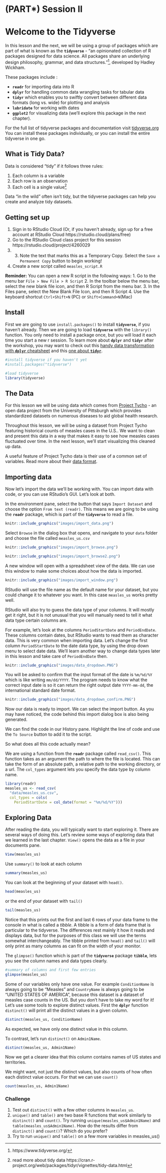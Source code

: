 # (PART\*) Session II {-}

# Welcome to the Tidyverse

In this lesson and the next, we will be using a group of packages which are part of what is known as the **`tidyverse`** - "an opinionated collection of R packages designed for data science. All packages share an underlying design philosophy, grammar, and data structures."^[https://www.tidyverse.org/], developed by Hadley Wickham.

These packages include : 

- **`readr`** for importing data into R
- **`dplyr`** for handling common data wrangling tasks for tabular data
- **`tidyr`** which enables you to swiftly convert between different data formats (long vs. wide) for plotting and analysis
- **`lubridate`** for working with dates
- **`ggplot2`** for visualizing data (we'll explore this package in the next chapter).


For the full list of tidyverse packages and documentation visit [tidyverse.org](https://www.tidyverse.org/)
You can install these packages individually, or you can install the entire tidyverse in one go.

## What is Tidy Data?
Data is considered "tidy" if it follows three rules:

1. Each column is a variable
2. Each row is an observation
3. Each cell is a single value^[read more about tidy data https://cran.r-project.org/web/packages/tidyr/vignettes/tidy-data.html]

Data "in the wild" often isn't tidy, but the tidyverse packages can help you create and analyze tidy datasets.

## Getting set up

1. Sign in to RStudio Cloud (Or, if you haven't already, sign up for a free account at RStudio Cloud https://rstudio.cloud/plans/free)
2. Go to the RStudio Cloud class project for this session https://rstudio.cloud/project/4260029
3. 3.  Note the text that marks this as a Temporary Copy. Select the
    `Save a Permanent Copy` button to begin working!
4. Create a new script called `measles_script.R`

**Reminder:** You can open a new R script in the following ways:
1. Go to the menu bar `File > New File > R Script`
2. In the toolbar below the menu bar, select the new blank file icon, and then R Script from the menu bar.
3. In the Files pane, select the New Blank File Icon, and then R Script
4. Use the keyboard shortcut `Ctrl+Shift+N` (PC) or `Shift+Command+N`(Mac)


## Install
First we are going to use `install.packages()` to install **`tidyverse`**, if you haven't already. Then we are going to load **`tidyverse`** with the `library()` function. You only need to install a package once, but you will load it each time you start a new r session. To learn more about **`dplyr`** and **`tidyr`** after the workshop, you may want to check out this [handy data transformation with **`dplyr`** cheatsheet](https://github.com/rstudio/cheatsheets/raw/master/data-transformation.pdf) and this [one about **`tidyr`**](https://github.com/rstudio/cheatsheets/raw/master/data-import.pdf).

```r
#install tidyverse if you haven't yet
#install.packages("tidyverse")

#load tidyverse
library(tidyverse)
```

## The Data
For this lesson we will be using data which comes from [Project Tycho](https://www.tycho.pitt.edu/) - an open data project from the University of Pittsburgh which provides standardized datasets on numerous diseases to aid global health research. 

Throughout this lesson, we will be using a dataset from Project Tycho featuring historical counts of measles cases in the U.S.. We want to clean and present this data in a way that makes it easy to see how measles cases fluctuated over time. In the next lesson, we'll start visualizing this cleaned up data.

A useful feature of Project Tycho data is their use of a common set of variables. Read more about their [data format]("https://osf.io/paefw/").

## Importing data

Now let's import the data we'll be working with. You can import data with code, or you can use RStudio's GUI. Let's look at both.

In the environment pane, select the button that says `Import Dataset` and choose the option `From text (readr)`. This means we are going to be using the **`readr`** package, which is part of the **`tidyverse`** to read a file.  

```r
knitr::include_graphics("images/import_data.png")
```

Select `Browse` in the dialog box that opens, and navigate to your `data` folder and choose the file called `measles_us.csv`

```r
knitr::include_graphics("images/import_browse.png")
```
```r
knitr::include_graphics("images/import_browse2.png")
```

A new window will open with a spreadsheet view of the data. We can use this window to make some choices about how the data is imported.

```r
knitr::include_graphics("images/import_window.png")
```

RStudio will use the file name as the default name for your dataset, but you could change it to whatever you want. In this case `measles_us` works pretty well.

RStudio will also try to guess the data type of your columns. It will mostly get it right, but it is not unusual that you will manually need to tell it what data type certain columns are. 

For example, let's look at the columns `PeriodStartDate` and `PeriodEndDate`. These columns contain dates, but RStudio wants to read them as character data. This is very common when importing data. Let's change the first column `PeriodStartDate` to the date data type, by using the drop down menu to select date data. We'll learn another way to change data types later in this lesson and take care of `PeriodEndDate` then.

```r
knitr::include_graphics("images/data_dropdown.PNG")
```

You will be asked to confirm that the input format of the date is `%m/%d/%Y` which is like writing `mm/dd/YYYY`. The program needs to know what the correct input date is so it can return the right output date `YYYY-mm-dd`, the international standard date format.

```r
knitr::include_graphics("images/data_dropdown_confirm.PNG")
```

Now our data is ready to import. We can select the import button. As you may have noticed, the code behind this import dialog box is also being generated. 

We can find the code in our History pane. Highlight the line of code and use the `To Source` button to add it to the script.



So what does all this code actually mean?

We are using a function from the **`readr`** package called `read_csv()`. This function takes as an argument the path to where the file is located. This can take the form of an absolute path, a relative path to the working directory, or a url. The `col_types` argument lets you specify the data type by column name.


```r
library(readr)
measles_us <- read_csv(
  "data/measles_us.csv",
  col_types = cols(
    PeriodStartDate = col_date(format = "%m/%d/%Y")))
```
## Exploring Data

After reading the data, you will typically want to start exploring it. There are several ways of doing this. Let's review some ways of exploring data that we learned in the last chapter. `View()` opens the data as a file in your documents pane. 

```r
View(measles_us)
```

Use `summary()` to look at each column

```r
summary(measles_us)
```

You can look at the beginning of your dataset with `head()`.

```r
head(measles_us)
```

or the end of your dataset with `tail()`
```r
tail(measles_us)
```

Notice that this prints out the first and last 6 rows of your data frame to the console in what is called a *tibble*. A tibble is a form of data frame that is particular to the tidyverse. The differences rest mainly it how it reads and displays data, but for the purposes of this class we will use the terms somewhat interchangeably. The tibble printed from `head()` and `tail()` will only print as many columns as can fit on the width of your monitor.

The `glimpse()` function which is part of the **`tidyverse`** package **`tibble`**, lets you see the column names and data types clearly.

```r
#summary of columns and first few entries
glimpse(measles_us)
```

Some of our variables only have one value. For example `ConditionName` is always going to be "Measles" and `CountryName` is always going to be "UNITED STATES OF AMERICA", because this dataset is a dataset of measles case counts in the US. But you don't have to take my word for it! Let's use some tools to explore distinct values. First the **`dplyr`** function `distinct()` will print all the distinct values in a given column. 

```r
distinct(measles_us, ConditionName)
```
As expected, we have only one distinct value in this column.

To contrast, let's run `distinct()` on `Admin1Name`.

```r
distinct(measles_us, Admin1Name)
```

Now we get a clearer idea that this column contains names of US states and territories.

We might want, not just the distinct values, but also counts of how often each distinct value occurs. For that we can use `count()`

```r
count(measles_us, Admin1Name)
```


### Challenge 

::: {.shaded .question data-latex=""}

1. Test out `distinct()` with a few other columns in `measles_us`.
2. `unique()` and `table()` are two base R functions that work similarly to `distinct()` and `count()`. Try running `unique(measles_us$Admin1Name)` and `table(measles_us$Admin1Name)`. How do the results differ from `distinct()` and `count()`? Which do you prefer?
3. Try to run `unique()` and `table()` on a few more variables in measles_us()
:::

<!-- ## Subsetting Data -->

<!-- In the last chapter, we learned that we can use brackets to subset vectors and data frames.  -->

<!-- ### Subsetting Columns with `Select()` -->

<!-- To select columns of a data frame, use `select()`. This is a great way to create a smaller data frame with only the variables you are interested in. -->

<!-- `select()` is a function. Remember that functions have arguments which go inside the parentheses. The *first argument* to this function is the name of the data object, which in this case is `measles_us`, and the subsequent arguments are the names of the columns we want to keep, separated by commas.  -->

<!-- Let's try selecting the `Admin1Name` column and the `CountValue` column.  -->

<!-- ```{r} -->
<!-- select(measles_us, Admin1Name, CountValue) -->
<!-- ``` -->

<!-- As you can imagine, if you had a number of columns to select, it could get tiresome to write them all out. One way around this is to use a colon `:` to name a range of adjacent columns.   -->

<!-- ```{r colon} -->
<!-- select(measles_us, ConditionName:Admin1ISO) -->
<!-- ``` -->

<!-- Another helpful tool that the **`tidyverse`** provides is the **`pipe`** operator which looks like **`%>%`**. The pipe is made available via the **`magrittr`** package, installed automatically with **`dplyr`**. If you use RStudio, you can type the pipe with <kbd>Ctrl</kbd> + <kbd>Shift</kbd> + <kbd>M</kbd> if you have a PC or <kbd>Cmd</kbd> + <kbd>Shift</kbd> + <kbd>M</kbd> if you have a Mac. -->

<!-- With the pipe you start with your data object and pipe it to the function, rather than naming the data as your first argument. So, the pipe becomes especially valuable when you have a number of steps that you want to connect. Another benefit of using the pipe in RStudio is that the interface will supply column names to you in the auto complete. This helps so you do not need to remember sometimes lengthy column names, and you are less likely to get an error from a typo. -->

<!-- ```{r} -->
<!-- measles_us %>%  -->
<!--   select(Admin1Name, PartOfCumulativeCountSeries) -->
<!-- ``` -->

<!-- Now unfortunately, we did not save this to an object, so while it prints out to the console, we cannot really do anything with these results. So now, let's think through which columns we want for our analysis and save this to a new object called `measles_us_mod`.  -->

<!-- So if we look at our data, we see that the columns `ConditionName`, `CountryName`, and `SourceName` have the same values throughout the data set. So it seems redundant to keep those.  `Admin1ISO` has redundant information to `Admin1Name`, so we can probably get rid of that as well. For this particular analysis we are going to take a state level view of measles, so we do not need `Admin2Name` and `CityName` either. That leaves us with `Admin1Name`, `PeriodStartDate`, `PeriodEndDate`, `PartOfCumulativeCountSeries`, and `CountValue`.  -->

<!-- ```{r select} -->
<!-- measles_us_mod <- -->
<!--   measles_us %>%  -->
<!--     select( -->
<!--     Admin1Name, -->
<!--     PeriodStartDate, -->
<!--     PeriodEndDate, -->
<!--     PartOfCumulativeCountSeries, -->
<!--     CountValue -->
<!--   ) -->

<!-- #inspect our new data frame -->
<!-- glimpse(measles_us_mod) -->
<!-- ``` -->

<!-- Now when you look in your environment pane, you should see your new object which as the same number of rows but 6 instead of 11 columns (or variables) -->

<!-- ### Renaming columns -->

<!-- Sometimes when you receive data, you may find that the column names are not very descriptive or useful, and it may be necessary to rename them. You can assign new names to columns when you select them `select(newColumnName = OldColumnName)` or you can use the `rename()` function. Like naming objects, you should use a simple, descriptive, relatively short name without spaces for your column names. -->

<!-- ```{r} -->
<!-- measles_us_mod <- -->
<!--   rename(measles_us_mod, State = Admin1Name) -->
<!-- ``` -->


<!-- ### Creating new columns with `mutate()` -->

<!-- Frequently you'll want to create new columns based on the values in existing columns, for example to do unit conversions, or to find the ratio of values in two columns. For this you can use the `mutate()` function. The `transmute()` function is similar, but **replaces** old columns with the new one. -->

<!-- We know that each row in our dataset represents some time span, but we're not sure what that span is. Below we use `mutate()` to create a new column called Span, which gives the number of days between the `PeriodEndDate` column and the `PeriodStartDate` column. This is why it is important to make sure your date columns are parsed properly as dates when importing your data. If the dates had been left as character data, it would not have been possible to do arithmetic with them.  -->

<!-- It's hard to get a sense of what different time spans are present in our data. We can use the `count()` function to help us figure that out. -->

<!-- ```{r count} -->
<!-- count(measles_us_mod,Span) -->
<!-- ``` -->

<!-- All those different time spans will get us into trouble when we try to work with the data. So next we need to filter the dataset for only the rows we want.  -->

<!-- ## Working with rows -->

<!-- ### `filter()` -->

<!-- `select()` lets us choose columns. To choose rows based on a specific criteria, we can use the `filter()` function. The arguments after the data frame are the condition(s) we want for our final dataframe to adhere to. Specify conditions using logical operator: -->

<!-- | operator | meaning                  | -->
<!-- |:---------|:-------------------------| -->
<!-- | ==       | exactly equal            | -->
<!-- | !=       | not equal to             | -->
<!-- | \<       | less than                | -->
<!-- | \<=      | less than or equal to    | -->
<!-- | \>       | greater than             | -->
<!-- | \>=      | greater than or equal to | -->
<!-- | x\|y     | x or y                   | -->
<!-- | x&y      | x and y                  | -->
<!-- | !x       | not x                    | -->

<!-- We'll come back to our problem of different time spans in a moment. First, let's try filtering our data by just one condition. We want to see just the rows that contain counts from Maryland. -->

<!-- ```{r filter-one-condition} -->
<!-- measles_us_mod %>% filter(State == "MARYLAND") -->
<!-- ``` -->

<!-- :::{.shaded .important} -->
<!-- When matching strings you must be exact. R is case-sensitive. So `State == "Maryland"` or `State == "maryland"` would return 0 rows. -->
<!-- ::: -->

<!-- You can add additional conditions to filter by, separated by commas or other logical operators like `&`, `>`, and `>`.  -->

<!-- Below we want just the rows for Maryland, and only include periods where the count was more than 500 reported cases. Note that while you need quotation marks around character data, you do not need them around numeric data. -->

<!-- ```{r filter-multiple} -->
<!-- measles_us_mod %>%  -->
<!--   filter(State == "MARYLAND" & CountValue > 500) -->

<!-- ``` -->

<!-- ### Grouping and Summarizing data -->

<!-- Many data analysis tasks can be approached using the *split-apply-combine* paradigm: split the data into groups, apply some analysis to each group, and then combine the results. **`dplyr`** makes this very easy through the use of the `group_by()` function. -->

<!-- `group_by()` is often used together with `summarize()`, which collapses each group into a single-row summary of that group. `group_by()` takes as arguments the column names that contain the **categorical** variables for which you want to calculate the summary statistics. -->

<!-- Let's return to our `measles_us_mod` data frame. To analyze this further, we need to separate out the rows that represent cumulative counts from the rows that have a fixed interval. So we use `filter()` as we did above, this time saving to a new object called `non_cumulative_period`. -->

<!-- ```{r filter-non-cum} -->
<!-- #filter out cumulative counts -->

<!-- non_cumulative <- -->
<!--   measles_us_mod %>% -->
<!--     filter(PartOfCumulativeCountSeries == 0) -->
<!-- ``` -->

<!-- How can we calculate the total number of measles cases in each state for each reported time period? -->

<!-- First we need to group our data by state, and then group by period. Remember that in our original data set each state contained counts for multiple municipalities. That means in our current data frame there will be multiple rows for each period that needs to be condensed. -->

<!-- ```{r group} -->
<!-- #group - prepares for summary calculations -->
<!-- count_by_period <- -->
<!--   non_cumulative %>% -->
<!--   group_by(State, PeriodStartDate) -->

<!-- count_by_period -->
<!-- ``` -->

<!-- When you inspect your new data frame, everything should look the same. Grouping prepares your data for summarize, but it does not do anything visually to the data. -->

<!-- Now let's trying summarizing that data. `summarize()` takes the dataframe as it's first argument, then you need to provide some calculation and the name for the new column where the results of that calculation will go. In this case, we will use the `sum()` function on the CountValue column and put this in a new column called TotalCount -->

<!-- ```{r summarize} -->
<!-- count_by_period <- -->
<!--   non_cumulative %>% -->
<!--   group_by(State, PeriodStartDate) %>%  -->
<!--   summarize(TotalCount = sum(CountValue)) -->
<!-- ``` -->

<!-- Notice how the use of pipes really comes in handy here. It saved us from having to create and keep track of a number of intermediate objects. -->

<!-- Now each row in our dataset represents a week of data. It might be better if we can look at yearly trends. So, let's try separating out the year from PeriodStartDate into its own column. In addition to `mutate()`, we will also use the `year()` function from **`lubridate`**. Since **`lubridate`** is not loaded with the core **`tidyverse`** let's go ahead and load that now. -->

<!-- ```{r lubridate} -->
<!-- library(lubridate) -->
<!-- ``` -->

<!-- Remember, you only need to install a package once, but you have to load it with each new session. -->

<!-- ```{r count-by-period} -->
<!-- #Get year in separate column from PeriodStartDate -->
<!-- count_by_period <-  -->
<!--   count_by_period %>%  -->
<!--   mutate(Year = year(PeriodStartDate)) -->

<!-- count_by_period -->
<!-- ``` -->

<!-- Now we can do our grouping and summarizing again as we did above. -->

<!-- ```{r count-by-state} -->
<!-- #Get totals for each state each year. -->
<!-- yearly_count_state <- -->
<!--   count_by_period %>%  -->
<!--   group_by(Year, State) %>%  -->
<!--   summarise(TotalCount = sum(TotalCount)) -->

<!-- yearly_count_state -->
<!-- ``` -->

<!-- Alternatively, to see a national level summary, we could group just by Year -->

<!-- ```{r count-year} -->
<!-- #Get totals each year. -->
<!-- yearly_count <- -->
<!--   count_by_period %>%  -->
<!--   group_by(Year) %>% -->
<!--   summarise(TotalCount = sum(TotalCount)) -->

<!-- yearly_count -->
<!-- ``` -->
<!-- ## Joining Datasets -->

<!-- Of course, looking at total counts in each state is not the most helpful metric without taking population into account. To rectify this, let's try joining some historical population data with our measles data. -->

<!-- First we need to import the population data. -->

<!-- ```{r} -->
<!-- #load csv of populations by state over time, changing some of the datatypes from default -->
<!-- hist_pop_by_state <- -->
<!--   read_csv( -->
<!--     "data/Historical_Population_by_State.csv", -->
<!--     col_types = cols(ALASKA = col_double(), HAWAII = col_double()) -->
<!--   ) -->
<!-- ``` -->

<!-- ```{r eval=FALSE} -->
<!-- View(hist_pop_by_state) -->
<!-- ``` -->

<!-- As we saw in our measles data import, the presence of NAs makes it necessary to explicitly state that the Hawaii and Alaska columns contain numerical data. -->

<!-- ### Long vs Wide formats -->

<!-- For data to be considered "tidy", it should be in what is called "long" format. Each column is a variable, each row is an observation, and each cell is a value. Our state population data is in "wide" format, which is often preferable for human-readability, but is less ideal for machine-readability. -->

<!-- We will use the package **`tidyr`** and the function `pivot_longer` to convert our population data to a long format, thus making it easier to join with our measles data. -->

<!-- Each column in our population dataset represents a state. To make it tidy we are going to reduce those to one column called State with the state names as the values of the column. We will then need to create a new column for population containing the current cell values. To remember that the population data is provided in 1000s of persons, we will call this new column pop1000. -->

<!-- `pivot_longer()` takes four principal arguments: -->

<!-- 1.  the data -->
<!-- 2.  *cols* are the names of the columns we use to fill the new values variable (or to drop). -->
<!-- 3.  the *names_to* column variable we wish to create from the *cols* provided. -->
<!-- 4.  the *values_to* column variable we wish to create and fill with values associated with the *cols* provided. -->

<!-- ```{r} -->
<!-- library(tidyr) -->
<!-- hist_pop_long <- hist_pop_by_state %>%  -->
<!--   pivot_longer(ALASKA:WYOMING, -->
<!--                names_to = "State", -->
<!--                values_to = "pop1000") -->
<!-- ``` -->

<!-- ```{r eval=FALSE} -->
<!-- View(hist_pop_long) -->
<!-- ``` -->

<!-- Now our two datasets have similar structures, a column of state names, a column of years, and a column of values. Let's join these two datasets by the state and year columns. Note that if both sets have the same column names, you do not need to specify anything in the by argument. We use a left join here which preserves all the rows in our measles dataset and adds the matching rows from the population dataset. -->

<!-- ```{r} -->
<!-- joined_df <- -->
<!--   left_join(yearly_count_state, hist_pop_long, by=c("State" = "State", "Year" = "DATE" )) -->

<!-- joined_df -->
<!-- ``` -->

<!-- Now we can use our old friend `mutate()` to add a rate column calculated from the count and pop1000 columns. -->

<!-- ```{r} -->
<!-- #Add column for rate (per 1000) of measles -->
<!-- rate_by_year <- mutate(joined_df, rate = TotalCount / pop1000) -->
<!-- rate_by_year -->
<!-- ``` -->




